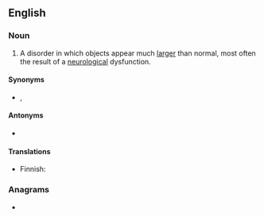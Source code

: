 ==English==

===Noun===
{{en-noun|~}}

# {{lb|en|pathology}} A disorder in which objects appear much [[larger]] than normal, most often the result of a [[neurological]] dysfunction.

====Synonyms====
* {{l|en|Brobdingnagian vision}}, {{l|en|macropsy}}

====Antonyms====
* {{l|en|micropsia}}

====Translations====
{{trans-top|disorder in which objects appear much larger than normal}}
* Finnish: {{t|fi|makropsia}}
{{trans-mid}}
{{trans-bottom}}

===Anagrams===
* {{anagrams|en|a=aacimoprs|Maricopas}}